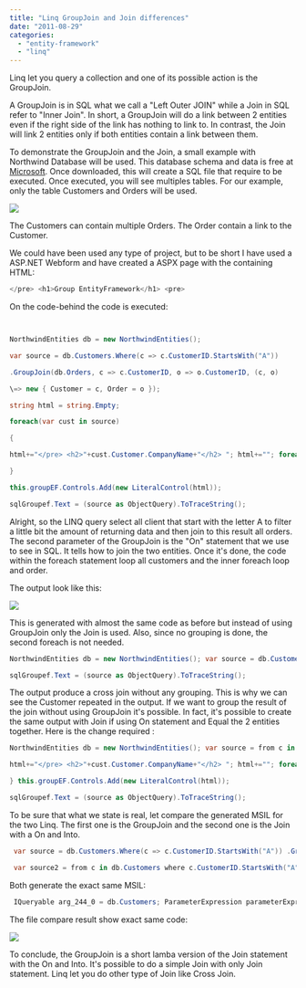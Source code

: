 ```yaml
---
title: "Linq GroupJoin and Join differences"
date: "2011-08-29"
categories: 
  - "entity-framework"
  - "linq"
---
```


Linq let you query a collection and one of its possible action is the GroupJoin.

A GroupJoin is in SQL what we call a "Left Outer JOIN" while a Join in SQL refer to "Inner Join". In short, a GroupJoin will do a link between 2 entities even if the right side of the link has nothing to link to. In contrast, the Join will link 2 entities only if both entities contain a link between them.

To demonstrate the GroupJoin and the Join, a small example with Northwind Database will be used. This database schema and data is free at [Microsoft](http://www.microsoft.com/download/en/details.aspx?id=23654 "Microsoft's Northwind database"). Once downloaded, this will create a SQL file that require to be executed. Once executed, you will see multiples tables. For our example, only the table Customers and Orders will be used.

![](images/customersandordersNorthwind-257x300.png)

The Customers can contain multiple Orders. The Order contain a link to the Customer.

We could have been used any type of project, but to be short I have used a ASP.NET Webform and have created a ASPX page with the containing HTML:


```csharp
</pre> <h1>Group EntityFramework</h1> <pre> 
```

On the code-behind the code is executed:


```csharp


NorthwindEntities db = new NorthwindEntities();

var source = db.Customers.Where(c => c.CustomerID.StartsWith("A"))

.GroupJoin(db.Orders, c => c.CustomerID, o => o.CustomerID, (c, o)

\=> new { Customer = c, Order = o });

string html = string.Empty;

foreach(var cust in source)

{

html+="</pre> <h2>"+cust.Customer.CompanyName+"</h2> "; html+=""; foreach (var order in cust.Order) { html+=""; } html += " <table> <tbody> <tr> <th>Order id</th> <th>Order date</th> </tr> <tr> <td>" + order.OrderID + "</td> <td>"+order.OrderDate+"</td> </tr> </tbody> </table> <pre>";

}

this.groupEF.Controls.Add(new LiteralControl(html));

sqlGroupef.Text = (source as ObjectQuery).ToTraceString();


```

Alright, so the LINQ query select all client that start with the letter A to filter a little bit the amount of returning data and then join to this result all orders. The second parameter of the GroupJoin is the "On" statement that we use to see in SQL. It tells how to join the two entities. Once it's done, the code within the foreach statement loop all customers and the inner foreach loop and order.

The output look like this:

![](images/join-139x300.png)

This is generated with almost the same code as before but instead of using GroupJoin only the Join is used. Also, since no grouping is done, the second foreach is not needed.

```csharp
NorthwindEntities db = new NorthwindEntities(); var source = db.Customers.Where(c => c.CustomerID.StartsWith("A")) .Join(db.Orders, c => c.CustomerID, o => o.CustomerID, (c, o) => new { Customer = c, Order = o }); string html = string.Empty; foreach(var cust in source) { html+="</pre> <h2>"+cust.Customer.CompanyName+"</h2> "; html+=""; html+=""; html+=" <table> <tbody> <tr> <th>Order id</th> <th>Order date</th> </tr> <tr> <td>" + cust.Order.OrderID + "</td> <td>"+ cust.Order.OrderDate+"</td> </tr> </tbody> </table> <pre> "; } this.groupEF.Controls.Add(new LiteralControl(html));

sqlGroupef.Text = (source as ObjectQuery).ToTraceString(); 
```

The output produce a cross join without any grouping. This is why we can see the Customer repeated in the output. If we want to group the result of the join without using GroupJoin it's possible. In fact, it's possible to create the same output with Join if using On statement and Equal the 2 entities together. Here is the change required :

```csharp
NorthwindEntities db = new NorthwindEntities(); var source = from c in db.Customers where c.CustomerID.StartsWith("A") join o in db.Orders on c.CustomerID equals o.CustomerID into g select new { Customer = c, Order = g }; string html = string.Empty; foreach(var cust in source) {

html+="</pre> <h2>"+cust.Customer.CompanyName+"</h2> "; html+=""; foreach (var order in cust.Order) { html+=""; } html += " <table> <tbody> <tr> <th>Order id</th> <th>Order date</th> </tr> <tr> <td>" + order.OrderID + "</td> <td>"+ order.OrderDate+"</td> </tr> </tbody> </table> <pre> ";

} this.groupEF.Controls.Add(new LiteralControl(html));

sqlGroupef.Text = (source as ObjectQuery).ToTraceString(); 
```

To be sure that what we state is real, let compare the generated MSIL for the two Linq. The first one is the GroupJoin and the second one is the Join with a On and Into.


```csharp
 var source = db.Customers.Where(c => c.CustomerID.StartsWith("A")) .GroupJoin(db.Orders, c => c.CustomerID, o => o.CustomerID, (c, o) => new { Customer = c, Order = o }); 
``` 
```csharp
 var source2 = from c in db.Customers where c.CustomerID.StartsWith("A") join o in db.Orders on c.CustomerID equals o.CustomerID into g select new { Customer = c, Order = g }; 
```

Both generate the exact same MSIL:


```csharp
 IQueryable arg_244_0 = db.Customers; ParameterExpression parameterExpression = Expression.Parameter(typeof(Customers), "c"); IQueryable arg_381_0 = arg_244_0.Where(Expression.Lambda>(Expression.Call(Expression.Property(parameterExpression, (MethodInfo)MethodBase.GetMethodFromHandle(ldtoken(get_CustomerID()))), (MethodInfo)MethodBase.GetMethodFromHandle(ldtoken(StartsWith())), new Expression[] { Expression.Constant("A", typeof(string)) }), new ParameterExpression[] { parameterExpression })); IEnumerable arg_381_1 = db.Orders; parameterExpression = Expression.Parameter(typeof(Customers), "c"); Expression> arg_381_2 = Expression.Lambda>(Expression.Property(parameterExpression, (MethodInfo)MethodBase.GetMethodFromHandle(ldtoken(get_CustomerID()))), new ParameterExpression[] { parameterExpression }); parameterExpression = Expression.Parameter(typeof(Orders), "o"); Expression> arg_381_3 = Expression.Lambda>(Expression.Property(parameterExpression, (MethodInfo)MethodBase.GetMethodFromHandle(ldtoken(get_CustomerID()))), new ParameterExpression[] { parameterExpression }); parameterExpression = Expression.Parameter(typeof(Customers), "c"); ParameterExpression parameterExpression2 = Expression.Parameter(typeof(IEnumerable), "o"); var source = arg_381_0.GroupJoin(arg_381_1, arg_381_2, arg_381_3, Expression.Lambda(Expression.New((ConstructorInfo)MethodBase.GetMethodFromHandle(ldtoken(.ctor()), typeof(<>f__AnonymousType0>).TypeHandle), new Expression[] { parameterExpression, parameterExpression2 }, new MethodInfo[] { (MethodInfo)MethodBase.GetMethodFromHandle(ldtoken(get_Customer()), typeof(<>f__AnonymousType0>).TypeHandle), (MethodInfo)MethodBase.GetMethodFromHandle(ldtoken(get_Order()), typeof(<>f__AnonymousType0>).TypeHandle) }), new ParameterExpression[] { parameterExpression, parameterExpression2 })); 
```

The file compare result show exact same code:

![](images/filematch-300x164.png)

To conclude, the GroupJoin is a short lamba version of the Join statement with the On and Into. It's possible to do a simple Join with only Join statement. Linq let you do other type of Join like Cross Join.

